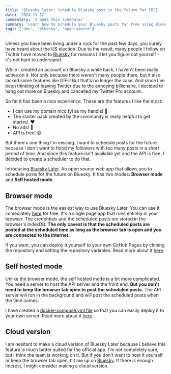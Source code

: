 ```yaml
---
title: 'Bluesky later: Schedule Bluesky post in the future for FREE'
date: '2024-11-12'
commentary: 'I made this scheduler'
summary: 'Learn how to schedule your Bluesky posts for free using Bluesky Later, an open-source web app with browser-based and self-hosted options. Perfect for managing your social media presence without flooding your followers. No paid subscriptions required - just a simple, effective way to plan your Bluesky content in advance.'
tags: ['dev', 'bluesky', 'open-source']
---
```


Unless you have been living under a rock for the past few days, you surely have heard about the US election. Due to the result, many people I follow on Twitter have moved to [Bluesky](https://bsky.app) for reasons I'll let you figure out yourself - it's not hard to understand.

While I created an account on Bluesky a while back, I haven't been really active on it. Not only because there weren't many people there, but it also lacked some features like GIFs! But that's no longer the case. And since I've been thinking of leaving Twitter due to the annoying billionaire, I decided to hang out more on Bluesky and cancelled my Twitter Pro account.

So far it has been a nice experience. These are the features I like the most:

- I can use my domain nico.fyi as my handle! 🤯
- The starter pack created by the community is really helpful to get started. ❤️
- No ads! 🎉
- API is free! 😋

But there's one thing I'm missing. I want to schedule posts for the future because I don't want to flood my followers with too many posts in a short period of time. And since this feature isn't available yet and the API is free, I decided to create a scheduler to do that.

Introducing [Bluesky Later](https://github.com/nicnocquee/bluesky-later). An open source web app that allows you to schedule posts for the future on Bluesky. It has two modes: **Browser mode** and **Self hosted mode**.

## Browser mode

The browser mode is the easiest way to use Bluesky Later. You can use it immediately [here](https://bskylater.nico.fyi) for free. It's a single page app that runs entirely in your browser. The credentials and the scheduled posts are stored in the browser's IndexDB. **The only caveat is that the scheduled posts are posted at the scheduled time as long as the browser tab is open and you are connected to the internet.**

If you want, you can deploy it yourself to your own GitHub Pages by cloning the repository and setting the repository variables. Read more about it [here](https://github.com/nicnocquee/bluesky-later?tab=readme-ov-file#browser-mode).

## Self hosted mode

Unlike the browser mode, the self hosted mode is a bit more complicated. You need a server to host the API server and the front end. **But you don't need to keep the browser tab open to post the scheduled posts.** The API server will run in the background and will post the scheduled posts when the time comes.

I have created a [docker-compose.yml file](https://github.com/nicnocquee/bluesky-later/blob/main/docker-compose.yml) so that you can easily deploy it to your own server. Read more about it [here](https://github.com/nicnocquee/bluesky-later?tab=readme-ov-file#self-hosted-mode).

## Cloud version

I am hesitant to make a cloud version of Bluesky Later because I believe this feature is much better suited for the official app. I'm not completely sure, but I think the team is working on it. But if you don't want to host it yourself or keep the browser tab open, hit me up on [Bluesky](https://bsky.app/profile/nico.fyi). If there is enough interest, I might consider making a cloud version.
